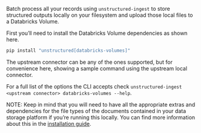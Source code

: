 Batch process all your records using `unstructured-ingest` to store structured outputs locally on your filesystem and upload those local files to a Databricks Volume.

First you’ll need to install the Databricks Volume dependencies as shown here.

```bash
pip install "unstructured[databricks-volumes]"
```

The upstream connector can be any of the ones supported, but for convenience here, showing a sample command using the upstream local connector.


<CodeGroup>

  <DatabricksVolumesSh />

  <DatabricksVolumesPy />

</CodeGroup>


For a full list of the options the CLI accepts check `unstructured-ingest <upstream connector> databricks-volumes --help`.

NOTE: Keep in mind that you will need to have all the appropriate extras and dependencies for the file types of the documents contained in your data storage platform if you’re running this locally. You can find more information about this in the [installation guide](/open-source/installation/overview).